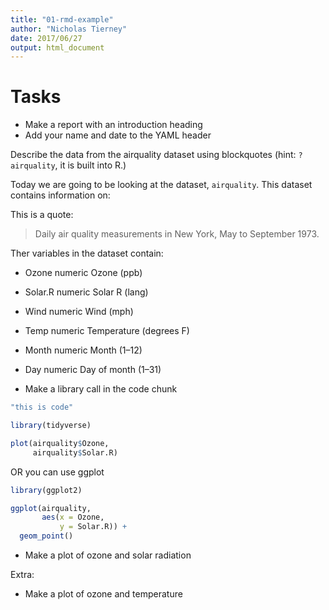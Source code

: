 ```yaml
---
title: "01-rmd-example"
author: "Nicholas Tierney"
date: 2017/06/27
output: html_document
---
```


# Tasks

- Make a report with an introduction heading
- Add your name and date to the YAML header

Describe the data from the airquality dataset using blockquotes (hint: `?airquality`, it is built into R.)

Today we are going to be looking at the dataset, `airquality`.
This dataset contains information on:

This is a quote:

> Daily air quality measurements in New York, May to September 1973.

Ther variables in the dataset contain:

- Ozone	numeric	Ozone (ppb)
- Solar.R	numeric	Solar R (lang)
- Wind	numeric	Wind (mph)
- Temp	numeric	Temperature (degrees F)
- Month	numeric	Month (1--12)
- Day	numeric	Day of month (1--31)


- Make a library call in the code chunk
```r

"this is code"

library(tidyverse)

```

```r
plot(airquality$Ozone,
     airquality$Solar.R)
```
OR you can use ggplot

```r
library(ggplot2)

ggplot(airquality,
       aes(x = Ozone,
           y = Solar.R)) + 
  geom_point()
```


- Make a plot of ozone and solar radiation

Extra: 

- Make a plot of ozone and temperature

